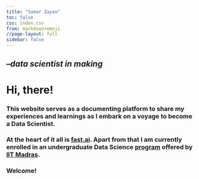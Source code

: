 ```yaml
---
title: "Samar Zayan"
toc: false
css: index.css
from: markdown+emoji
//page-layout: full
sidebar: false
---
```

## *--data scientist in making*

# Hi, there!
### This website serves as a documenting platform to share my experiences and learnings as I embark on a voyage to become a Data Scientist.

### At the heart of it all is [fast.ai](https://www.fast.ai/). Apart from that I am currently enrolled in an undergraduate Data Science [program](https://onlinedegree.iitm.ac.in/) offered by [IIT Madras](https://www.iitm.ac.in/).

### Welcome!

